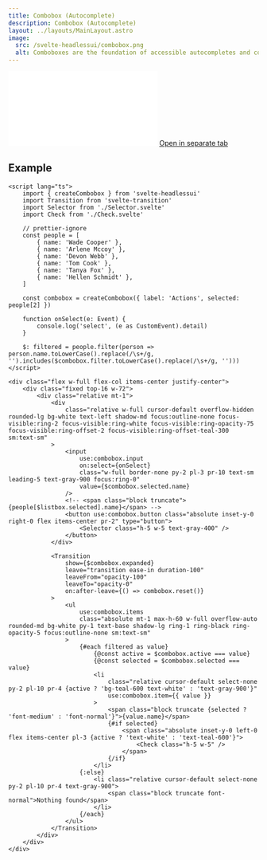 ```yaml
---
title: Combobox (Autocomplete)
description: Combobox (Autocomplete)
layout: ../layouts/MainLayout.astro
image:
  src: /svelte-headlessui/combobox.png
  alt: Comboboxes are the foundation of accessible autocompletes and command palettes for your app, complete with robust support for keyboard navigation.
---
```


<iframe class="w-full h-[378px] mt-8 mb-4 rounded-xl" src="/svelte-headlessui/example/combobox" frameborder="0" scrolling="no"></iframe>
<a href="/svelte-headlessui/example/combobox" target="_blank">
	Open in separate tab
</a>

## Example

```svelte
<script lang="ts">
	import { createCombobox } from 'svelte-headlessui'
	import Transition from 'svelte-transition'
	import Selector from './Selector.svelte'
	import Check from './Check.svelte'

	// prettier-ignore
	const people = [
		{ name: 'Wade Cooper' },
		{ name: 'Arlene Mccoy' },
		{ name: 'Devon Webb' },
		{ name: 'Tom Cook' },
		{ name: 'Tanya Fox' },
		{ name: 'Hellen Schmidt' },
	]

	const combobox = createCombobox({ label: 'Actions', selected: people[2] })

	function onSelect(e: Event) {
		console.log('select', (e as CustomEvent).detail)
	}

	$: filtered = people.filter(person => person.name.toLowerCase().replace(/\s+/g, '').includes($combobox.filter.toLowerCase().replace(/\s+/g, '')))
</script>

<div class="flex w-full flex-col items-center justify-center">
	<div class="fixed top-16 w-72">
		<div class="relative mt-1">
			<div
				class="relative w-full cursor-default overflow-hidden rounded-lg bg-white text-left shadow-md focus:outline-none focus-visible:ring-2 focus-visible:ring-white focus-visible:ring-opacity-75 focus-visible:ring-offset-2 focus-visible:ring-offset-teal-300 sm:text-sm"
			>
				<input
					use:combobox.input
					on:select={onSelect}
					class="w-full border-none py-2 pl-3 pr-10 text-sm leading-5 text-gray-900 focus:ring-0"
					value={$combobox.selected.name}
				/>
				<!-- <span class="block truncate">{people[$listbox.selected].name}</span> -->
				<button use:combobox.button class="absolute inset-y-0 right-0 flex items-center pr-2" type="button">
					<Selector class="h-5 w-5 text-gray-400" />
				</button>
			</div>

			<Transition
				show={$combobox.expanded}
				leave="transition ease-in duration-100"
				leaveFrom="opacity-100"
				leaveTo="opacity-0"
				on:after-leave={() => combobox.reset()}
			>
				<ul
					use:combobox.items
					class="absolute mt-1 max-h-60 w-full overflow-auto rounded-md bg-white py-1 text-base shadow-lg ring-1 ring-black ring-opacity-5 focus:outline-none sm:text-sm"
				>
					{#each filtered as value}
						{@const active = $combobox.active === value}
						{@const selected = $combobox.selected === value}
						<li
							class="relative cursor-default select-none py-2 pl-10 pr-4 {active ? 'bg-teal-600 text-white' : 'text-gray-900'}"
							use:combobox.item={{ value }}
						>
							<span class="block truncate {selected ? 'font-medium' : 'font-normal'}">{value.name}</span>
							{#if selected}
								<span class="absolute inset-y-0 left-0 flex items-center pl-3 {active ? 'text-white' : 'text-teal-600'}">
									<Check class="h-5 w-5" />
								</span>
							{/if}
						</li>
					{:else}
						<li class="relative cursor-default select-none py-2 pl-10 pr-4 text-gray-900">
							<span class="block truncate font-normal">Nothing found</span>
						</li>
					{/each}
				</ul>
			</Transition>
		</div>
	</div>
</div>
```

